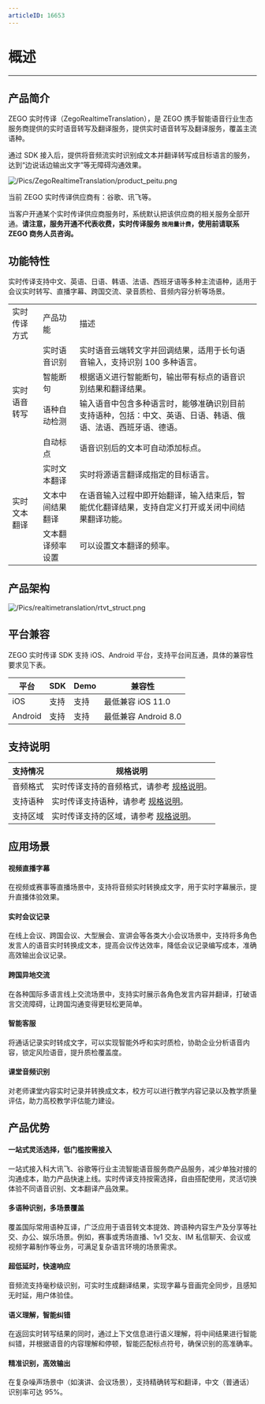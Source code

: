 ```yaml
---
articleID: 16653
---
```

# 概述

- - -

## 产品简介

ZEGO 实时传译（ZegoRealtimeTranslation），是 ZEGO 携手智能语音行业生态服务商提供的实时语音转写及翻译服务，提供实时语音转写及翻译服务，覆盖主流语种。

通过 SDK 接入后，提供将音频流实时识别成文本并翻译转写成目标语言的服务，达到“边说话边输出文字”等无障碍沟通效果。

![/Pics/ZegoRealtimeTranslation/product_peitu.png](http://doc.oa.zego.im/Pics/ZegoRealtimeTranslation/product_peitu.png)


<div class="mk-warning">

<p>当前 ZEGO 实时传译供应商有：谷歌、讯飞等。</p>

<p>当客户开通某个实时传译供应商服务时，系统默认把该供应商的相关服务全部开通。<b>请注意，服务开通不代表收费，实时传译服务 <code>按用量计费</code>，使用前请联系 ZEGO 商务人员咨询。</b></p>
</div>

## 功能特性

实时传译支持中文、英语、日语、韩语、法语、西班牙语等多种主流语种，适用于会议实时转写、直播字幕、跨国交流、录音质检、音频内容分析等场景。

<table>
  <colgroup>
    <col>
    <col>
  </colgroup>
<tbody><tr>
<td>实时传译方式</td>
<td>产品功能</td>
<td>描述</td>
</tr>
<tr>
<td rowspan="4">实时语音转写</td>
<td>实时语音识别</td>
<td>实时语音云端转文字并回调结果，适用于长句语音输入，支持识别 100 多种语言。</td>
</tr>
<tr>
<td>智能断句</td>
<td>根据语义进行智能断句，输出带有标点的语音识别结果和翻译结果。</td>
</tr>
<tr>
<td>语种自动检测</td>
<td>输入语音中包含多种语言时，能够准确识别目前支持语种，包括：中文、英语、日语、韩语、俄语、法语、西班牙语、德语。</td>
</tr>
<tr>
<td>自动标点</td>
<td>语音识别后的文本可自动添加标点。</td>
</tr>
<tr>
<td rowspan="3">实时文本翻译</td>
<td>实时文本翻译</td>
<td>实时将源语言翻译成指定的目标语言。</td>
</tr>
<tr>
<td>文本中间结果翻译</td>
<td>在语音输入过程中即开始翻译，输入结束后，智能优化翻译结果，支持自定义打开或关闭中间结果翻译功能。</td>
</tr>
<tr>
<td>文本翻译频率设置</td>
<td>可以设置文本翻译的频率。</td>
</tr>
</tbody></table>


## 产品架构

![/Pics/realtimetranslation/rtvt_struct.png](http://doc.oa.zego.im/Pics/ZegoRealtimeTranslation/ZegoRealtimeTranslation_architecture.png)

## 平台兼容

ZEGO 实时传译 SDK 支持 iOS、Android 平台，支持平台间互通，具体的兼容性要求见下表。

| 平台 | SDK | Demo | 兼容性 |
| --- | --- | --- |---|
| iOS | 支持 | 支持|最低兼容 iOS 11.0|
| Android | 支持 | 支持|最低兼容 Android 8.0|


## 支持说明
| 支持情况 | 规格说明 |
| --- | ---- |
| 音频格式 | 实时传译支持的音频格式，请参考 [规格说明](!Restrictions)。|
| 支持语种 | 实时传译支持语种，请参考 [规格说明](!Restrictions)。|
| 支持区域 | 实时传译支持的区域，请参考 [规格说明](!Restrictions)。|


## 应用场景

#### 视频直播字幕

在视频或赛事等直播场景中，支持将音频实时转换成文字，用于实时字幕展示，提升直播体验效果。

#### 实时会议记录

在线上会议、跨国会议、大型展会、宣讲会等各类大小会议场景中，支持将多角色发言人的语音实时转换成文本，提高会议传达效率，降低会议记录编写成本，准确高效输出会议记录。

#### 跨国异地交流

在各种国际多语言线上交流场景中，支持实时展示各角色发言内容并翻译，打破语言交流障碍，让跨国沟通变得更轻松更简单。

#### 智能客服

将通话记录实时转成文字，可以实现智能外呼和实时质检，协助企业分析语音内容，锁定风险语音，提升质检覆盖度。

#### 课堂音频识别

对老师课堂内容实时记录并转换成文本，校方可以进行教学内容记录以及教学质量评估，助力高校教学评估能力建设。


## 产品优势

#### 一站式灵活选择，低门槛按需接入

一站式接入科大讯飞、谷歌等行业主流智能语音服务商产品服务，减少单独对接的沟通成本，助力产品快速上线。实时传译支持按需选择，自由搭配使用，灵活切换体验不同语音识别、文本翻译产品效果。

#### 多语种识别，多场景覆盖

覆盖国际常用语种互译，广泛应用于语音转文本提效、跨语种内容生产及分享等社交、办公、娱乐场景。例如，赛事或秀场直播、1v1 交友、IM 私信聊天、会议或视频字幕制作等业务，可满足复杂语言环境的场景需求。

#### 超低延时，快速响应

音频流支持毫秒级识别，可实时生成翻译结果，实现字幕与音画完全同步，且感知无时延，用户体验佳。

#### 语义理解，智能纠错

在返回实时转写结果的同时，通过上下文信息进行语义理解，将中间结果进行智能纠错，并根据语音的内容理解和停顿，智能匹配标点符号，确保识别的高准确率。

#### 精准识别，高效输出

在复杂噪声场景中（如演讲、会议场景），支持精确转写和翻译，中文（普通话）识别率可达 95%。

